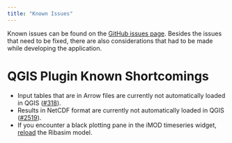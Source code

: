 ```yaml
---
title: "Known Issues"
---
```


Known issues can be found on the [GitHub issues page](https://github.com/Deltares/Ribasim/issues).
Besides the issues that need to be fixed, there are also considerations that had to be made while developing the application.

# QGIS Plugin Known Shortcomings

- Input tables that are in Arrow files are currently not automatically loaded in QGIS ([#318](https://github.com/Deltares/Ribasim/issues/318)).
- Results in NetCDF format are currently not automatically loaded in QGIS ([#2519](https://github.com/Deltares/Ribasim/issues/2519)).
- If you encounter a black plotting pane in the iMOD timeseries widget, [reload](/guide/qgis.qmd#sec-reload) the Ribasim model.
